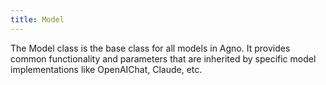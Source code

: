 ```yaml
---
title: Model
---
```


The Model class is the base class for all models in Agno. It provides common functionality and parameters that are inherited by specific model implementations like OpenAIChat, Claude, etc.

<Snippet file="model-base-params.mdx" />

